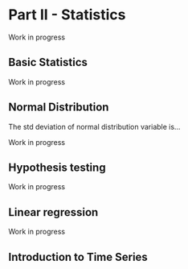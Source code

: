 # Part II - Statistics {#statistics}

Work in progress

## Basic Statistics {#basicstatistics}

Work in progress

## Normal Distribution {#normaldistribution}

The std deviation of normal distribution variable is... 

Work in progress

## Hypothesis testing {#hypothesistesting}

Work in progress

## Linear regression {#linearregression}

Work in progress

## Introduction to Time Series {#timeseries}